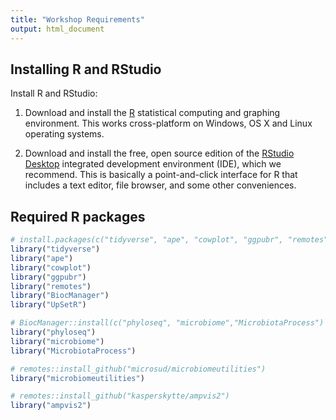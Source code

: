 ```yaml
---
title: "Workshop Requirements"
output: html_document
---
```


Installing R and RStudio
-----


Install R and RStudio:

1. Download and install the [R](http://www.r-project.org) statistical computing
   and graphing environment. This works cross-platform on Windows, OS X and
   Linux operating systems.

2. Download and install the free, open source edition of the [RStudio
   Desktop](https://www.rstudio.com/products/rstudio/download/) integrated 
   development environment (IDE), which we recommend. This is basically a point-and-click
   interface for R that includes a text editor, file browser, and some other conveniences.


Required R packages
-----

```r

# install.packages(c("tidyverse", "ape", "cowplot", "ggpubr", "remotes", "BiocManager", "UpSetR"))
library("tidyverse")
library("ape")
library("cowplot")
library("ggpubr")
library("remotes")
library("BiocManager")
library("UpSetR")

# BiocManager::install(c("phyloseq", "microbiome","MicrobiotaProcess")
library("phyloseq")
library("microbiome")
library("MicrobiotaProcess")

# remotes::install_github("microsud/microbiomeutilities")
library("microbiomeutilities") 

# remotes::install_github("kasperskytte/ampvis2")
library("ampvis2") 



``` 

